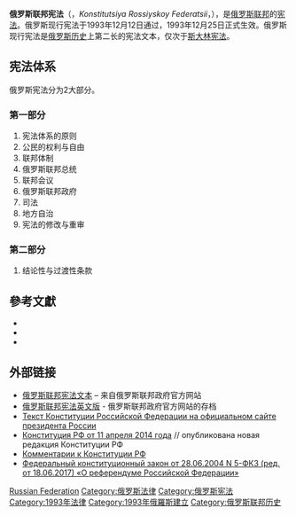 {{Expand Russian}}
{{Expand English}}

{{Infobox constitution
| document_name        = 俄羅斯聯邦憲法<br>Конституция Российской Федерации
| image                = Red copy of the Russian constitution.jpg
| image_alt            = 
| caption              = 憲法總統文本
| orig_lang_code       = ru
| title_orig           = Конституция<br>Российской Федерации
| jurisdiction         = {{flag|Russian Federation}}
| date_created         = 
| date_presented       = 
| date_ratified        = 1993年12月12日
| date_effective       = 1993年12月25日
| system               = [[聯邦制|聯邦]][[半總統制|半總統]][[共和制|共和制]]
| branches             = 3個
| head_of_state        = [[俄羅斯總統|總統]]
| chambers             = [[俄羅斯聯邦會議|二院制]]（[[俄羅斯聯邦委員會|聯邦委員會]]、[[國家杜馬|國家杜馬]]）
| executive            = [[俄羅斯總理|總理]]領導[[俄羅斯政府|政府]]
| courts               = [[俄羅斯聯邦憲法法院|憲法法院]]、[[俄羅斯聯邦最高法院|最高法院]]
| federalism           = 聯邦制
| electoral_college    = 無
| number_entrenchments = 9條
| date_legislature     = {{le|第1屆國家杜馬|1st State Duma|1993年12月12日}}
| date_first_executive = {{le|鮑利斯·葉爾欽第二次就職典禮|Second inauguration of Boris Yeltsin|1996年8月9日}}
| date_first_court     = 
| date_repealed        =
| number_amendments    = 5次（包含11次[[俄羅斯聯邦主體|聯邦主體]]變更）
| date_last_amended    = 2020年7月4日
| location_of_document = [[莫斯科|莫斯科]][[克里姆林宮|克里姆林宮]]
| commissioned         = 制憲會議
| writer               = 
| signers              = {{le|1993年俄羅斯制憲公投|1993 Russian constitutional referendum|制憲公投}}
| media_type           =
| supersedes           = [[1978年俄羅斯憲法|蘇俄憲法]]
}}
'''俄罗斯联邦宪法'''（{{lang-ru|Конституция Российской Федерации}}，''Konstitutsiya Rossiyskoy Federatsii''，{{IPA-ru|kənsʲtʲɪˈtutsɨjə rɐˈsʲijskəj fʲɪdʲɪˈratsɨɪ|pron}}），是[[俄罗斯联邦|俄罗斯联邦]]的[[宪法|宪法]]。俄罗斯现行宪法于1993年12月12日通过，1993年12月25日正式生效。俄罗斯现行宪法是[[俄罗斯历史|俄罗斯历史]]上第二长的宪法文本，仅次于[[斯大林宪法|斯大林宪法]]。

== 宪法体系 ==
俄罗斯宪法分为2大部分。
===第一部分===
#宪法体系的原则
#公民的权利与自由
#联邦体制
#俄罗斯联邦总统
#联邦会议
#俄罗斯联邦政府
#司法
#地方自治
#宪法的修改与重审

===第二部分===
#结论性与过渡性条款

==參考文獻==
{{refbegin|2}}
* {{книга |автор=Баглай, Марат Викторович, Туманов, Владимир Александрович |заглавие=Малая энциклопедия конституционного права|ссылка= |место= М.|издательство=БЕК |год=1998|страниц=505|isbn=5-85639-241-8 |тираж= |ref=Баглай, Туманов}}
* {{книга |автор=Баглай М. В.|заглавие=Конституция Российской Федерации: историко-правовой комментарий М. В. Баглая |ссылка= |издание=3-е изд., перераб.|место=М.|издательство=Норма (издательство): ИНФРА-М|год=2010|страниц=159|isbn= |тираж= |ref=Баглай}}
* {{книга|заглавие=Конституция Российской Федерации: Энциклопедический словарь |оригинал= |ссылка= |викитека= |ответственный=Авт. коллектив: Туманов, Владимир Александрович, Чиркин, Вениамин Евгеньевич, Юдин, Юрий Адольфович; Руководитель авт. коллектива Шахрай, Сергей Михайлович|издание=2-е изд., перераб. и доп. В. А. Тумановым |место=М. |издательство=Большая российская энциклопедия (издательство): Юристъ |год=1997|страниц=319 |серия=Interpretationes |isbn=5-7357-0143-6 |тираж= |ref=Туманов, Чиркин, Юдин}}
{{refend}}

== 外部链接 ==
{{Wikisourcelang|ru|Конституция Российской Федерации}}
{{Commonscat|Constitution of the Russian Federation}}
* [http://www.gov.ru/main/konst/konst0.html 俄罗斯联邦宪法文本]{{Wayback|url=http://www.gov.ru/main/konst/konst0.html |date=20140625005257 }} – 来自俄罗斯联邦政府官方网站
* [https://web.archive.org/web/20131020081606/http://archive.kremlin.ru/eng/articles/ConstIntro01.shtml 俄罗斯联邦宪法英文版] - 俄罗斯联邦政府官方网站的存档
* [http://constitution.kremlin.ru/ Текст Конституции Российской Федерации на официальном сайте президента России]{{Wayback|url=http://constitution.kremlin.ru/ |date=20200304055733 }}
* [https://web.archive.org/web/20140413142716/http://pravo.gov.ru:8080/page.aspx?94685 Конституция РФ от 11 апреля 2014 года] // опубликована новая редакция Конституции РФ
* [http://constrf.ru/ Комментарии к Конституции РФ]{{Wayback|url=http://constrf.ru/ |date=20180728221435 }}
* [http://www.consultant.ru/cons/cgi/online.cgi?req=doc&base=LAW&n=218210&rnd=290511.2313211735&dst=100042&fld=134#0  Федеральный конституционный закон от 28.06.2004 N 5-ФКЗ (ред. от 18.06.2017) «О референдуме Российской Федерации»] {{Wayback|url=http://www.consultant.ru/cons/cgi/online.cgi?req=doc&base=LAW&n=218210&rnd=290511.2313211735&dst=100042&fld=134 |date=20210303122042 }}

{{俄罗斯联邦宪法}}
{{欧洲题目|宪法}}
{{亞洲題目|宪法}}
{{Authority control}}

[[Category:各国宪法|Russian Federation]]
[[Category:俄罗斯法律|Category:俄罗斯法律]]
[[Category:俄罗斯宪法|Category:俄罗斯宪法]]
[[Category:1993年法律|Category:1993年法律]]
[[Category:1993年俄羅斯建立|Category:1993年俄羅斯建立]]
[[Category:俄罗斯联邦历史|Category:俄罗斯联邦历史]]
